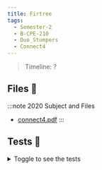 ```yaml
---
title: Firtree
tags:
  - Semester-2
  - B-CPE-210
  - Duo_Stumpers
  - Connect4
---
```

> Timeline: ?


## Files 📂

:::note 2020 Subject and Files
- [connect4.pdf](https://github.com/Studio-17/Epitech-Subjects/raw/main/Semester-2/B-CPE-210/Duo_Stumpers/Connect4/connect4.pdf)
:::

## Tests 🤖
<details>
  <summary>Toggle to see the tests</summary>
  <div>
Yo
  </div>
</details>
